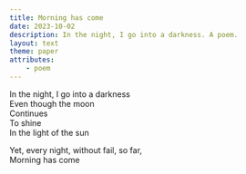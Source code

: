 ```yaml
---
title: Morning has come
date: 2023-10-02
description: In the night, I go into a darkness. A poem.
layout: text
theme: paper
attributes:
    - poem
---
```


In the night, I go into a darkness<br/>
Even though the moon<br/>
Continues<br/>
To shine<br/>
In the light of the sun

Yet, every night, without fail, so far,<br/>
Morning has come
